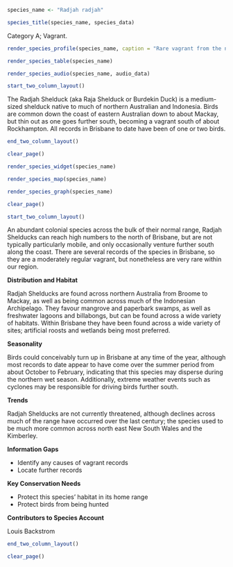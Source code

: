 ```r
species_name <- "Radjah radjah"
```

```r
species_title(species_name, species_data)
```

Category A; Vagrant.

```r
render_species_profile(species_name, caption = "Rare vagrant from the north to Brisbane region. Not of conservation concern as the species is widely distributed across north Australia and the Indonesian Archipelago.")
```

```r
render_species_table(species_name)
```

```r
render_species_audio(species_name, audio_data)
```

```r
start_two_column_layout()
```

The Radjah Shelduck (aka Raja Shelduck or Burdekin Duck) is a medium-sized shelduck native to much of northern Australian and Indonesia. Birds are common down the coast of eastern Australian down to about Mackay, but thin out as one goes further south, becoming a vagrant south of about Rockhampton. All records in Brisbane to date have been of one or two birds.

```r
end_two_column_layout()
```

```r
clear_page()
```

```r
render_species_widget(species_name)
```

```r
render_species_map(species_name)
```

```r
render_species_graph(species_name)
```

```r
clear_page()
```

```r
start_two_column_layout()
```

An abundant colonial species across the bulk of their normal range, Radjah Shelducks can reach high numbers to the north of Brisbane, but are not typically particularly mobile, and only occasionally venture further south along the coast. There are several records of the species in Brisbane, so they are a moderately regular vagrant, but nonetheless are very rare within our region.

**Distribution and Habitat**

Radjah Shelducks are found across northern Australia from Broome to Mackay, as well as being common across much of the Indonesian Archipelago. They favour mangrove and paperbark swamps, as well as freshwater lagoons and billabongs, but can be found across a wide variety of habitats. Within Brisbane they have been found across a wide variety of sites; artificial roosts and wetlands being most preferred.

**Seasonality**

Birds could conceivably turn up in Brisbane at any time of the year, although most records to date appear to have come over the summer period from about October to February, indicating that this species may disperse during the northern wet season. Additionally, extreme weather events such as cyclones may be responsible for driving birds further south.

**Trends**

Radjah Shelducks are not currently threatened, although declines across much of the range have occurred over the last century; the species used to be much more common across north east New South Wales and the Kimberley.

**Information Gaps**

- Identify any causes of vagrant records
- Locate further records

**Key Conservation Needs**

- Protect this species' habitat in its home range
- Protect birds from being hunted

**Contributors to Species Account**

Louis Backstrom

```r
end_two_column_layout()
```

```r
clear_page()
```
